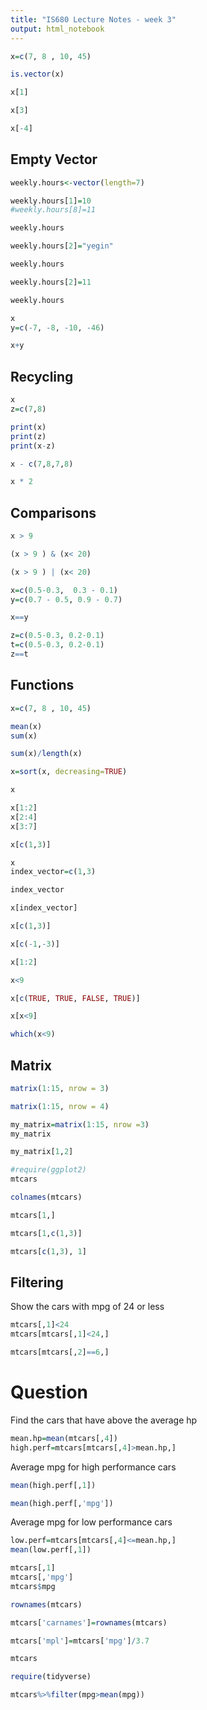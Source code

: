 ```yaml
---
title: "IS680 Lecture Notes - week 3"
output: html_notebook
---
```


```r
x=c(7, 8 , 10, 45)
```

```r
is.vector(x)
```
```r
x[1]
```
```r
x[3]
```
```r
x[-4]
```
## Empty Vector
```r
weekly.hours<-vector(length=7)
```

```r
weekly.hours[1]=10
#weekly.hours[8]=11

weekly.hours
```
```r
weekly.hours[2]="yegin"
```

```r
weekly.hours
```

```r
weekly.hours[2]=11
```

```r
weekly.hours
```




```r
x
y=c(-7, -8, -10, -46)

x+y
```
## Recycling
```r
x
z=c(7,8)

print(x)
print(z)
print(x-z)
```

```r
x - c(7,8,7,8)
```

```r
x * 2
```

## Comparisons
```r
x > 9 

(x > 9 ) & (x< 20)
```
```r
(x > 9 ) | (x< 20)
```

```r
x=c(0.5-0.3,  0.3 - 0.1) 
y=c(0.7 - 0.5, 0.9 - 0.7)

x==y

z=c(0.5-0.3, 0.2-0.1)
t=c(0.5-0.3, 0.2-0.1)
z==t
```

## Functions

```r
x=c(7, 8 , 10, 45)

mean(x)
sum(x)
```

```r
sum(x)/length(x)
```

```r
x=sort(x, decreasing=TRUE)
```

```r
x
```


```r
x[1:2]
x[2:4]
x[3:7]

```

```r
x[c(1,3)]
```


```r
x
index_vector=c(1,3)

index_vector
```

```r
x[index_vector]
```

```r
x[c(1,3)]

```

```r
x[c(-1,-3)]
```

```r
x[1:2]
```

```r
x<9
```

```r
x[c(TRUE, TRUE, FALSE, TRUE)]
```

```r
x[x<9]
```

```r

which(x<9)
```
## Matrix

```r
matrix(1:15, nrow = 3)
```
```r
matrix(1:15, nrow = 4)
```


```r
my_matrix=matrix(1:15, nrow =3)
my_matrix
```

```r
my_matrix[1,2]
```

```r
#require(ggplot2)
mtcars
```

```r
colnames(mtcars)
```
```r
mtcars[1,]
```

```r
mtcars[1,c(1,3)]
```

```r
mtcars[c(1,3), 1]
```
## Filtering 
Show the cars with mpg of 24 or less
```r
mtcars[,1]<24
mtcars[mtcars[,1]<24,]
```
```r
mtcars[mtcars[,2]==6,]
```

# Question
Find the cars that have above the average hp

```r
mean.hp=mean(mtcars[,4])
high.perf=mtcars[mtcars[,4]>mean.hp,]
```

Average mpg for high performance cars
```r
mean(high.perf[,1])

mean(high.perf[,'mpg'])
```

Average mpg for low performance cars

```r
low.perf=mtcars[mtcars[,4]<=mean.hp,]
mean(low.perf[,1])
```

```r
mtcars[,1]
mtcars[,'mpg']
mtcars$mpg
```
```r
rownames(mtcars)

mtcars['carnames']=rownames(mtcars)

```

```r
mtcars['mpl']=mtcars['mpg']/3.7

mtcars
```
```r
require(tidyverse)
```

```r
mtcars%>%filter(mpg>mean(mpg))
```

